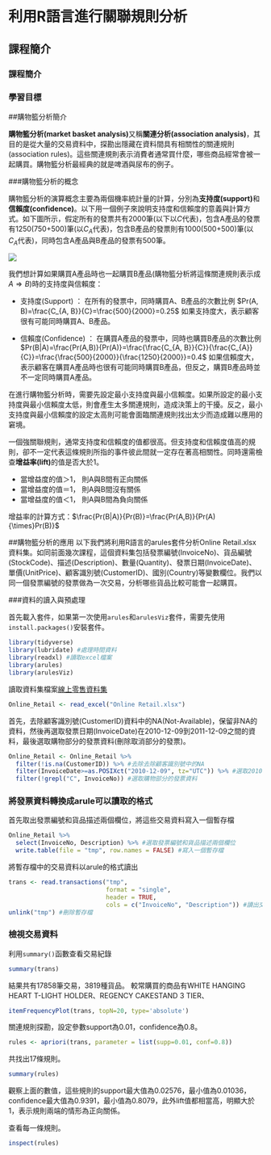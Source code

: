 # 利用R語言進行關聯規則分析 {#association_rules}

## 課程簡介 {-}

### 課程簡介 {-}

### 學習目標 {-}

##購物籃分析簡介

**購物籃分析(market basket analysis)**又稱**關連分析(association analysis)**，其目的是從大量的交易資料中，探勘出隱藏在資料間具有相關性的關連規則(association rules)。這些關連規則表示消費者通常買什麼，哪些商品經常會被一起購買。購物籃分析最經典的就是啤酒與尿布的例子。

###購物籃分析的概念

購物籃分析的演算概念主要為兩個機率統計量的計算，分別為**支持度(support)**和**信賴度(confidence)**。以下用一個例子來說明支持度和信賴度的意義與計算方式。如下圖所示，假定所有的發票共有2000筆(以下以$C$代表)，包含A產品的發票有1250(750+500)筆(以$C_{A}$代表)，包含B產品的發票則有1000(500+500)筆(以$C_{A}$代表)，同時包含A產品與B產品的發票有500筆。

![](image/mbdata.png)

我們想計算如果購買A產品時也一起購買B產品(購物籃分析將這條關連規則表示成${A}\Rightarrow{B}$)時的支持度與信賴度：

- 支持度(Support) ：
在所有的發票中，同時購買A、B產品的次數比例 $Pr(A, B)=\frac{C_{A, B}}{C}=\frac{500}{2000}=0.25$
如果支持度大，表示顧客很有可能同時購買A、B產品。

- 信賴度(Confidence) ：
在購買A產品的發票中，同時也購買B產品的次數比例 $Pr(B|A)=\frac{Pr(A,B)}{Pr(A)}=\frac{\frac{C_{A, B}}{C}}{\frac{C_{A}}{C}}=\frac{\frac{500}{2000}}{\frac{1250}{2000}}=0.4$
如果信賴度大，表示顧客在購買A產品時也很有可能同時購買B產品，但反之，購買B產品時並不一定同時購買A產品。

在進行購物籃分析時，需要先設定最小支持度與最小信賴度。如果所設定的最小支持度與最小信賴度太低，則會產生太多關連規則，造成決策上的干擾。反之，最小支持度與最小信賴度的設定太高則可能會面臨關連規則找出太少而造成難以應用的窘境。

一個強關聯規則，通常支持度和信賴度的值都很高。但支持度和信賴度值高的規則，卻不一定代表這條規則所指的事件彼此間就一定存在著高相關性。同時還需檢查**增益率(lift)**的值是否大於1。

  - 當增益度的值＞1， 則A與B間有正向關係
  - 當增益度的值＝1， 則A與B間沒有關係
  - 當增益度的值＜1， 則A與B間為負向關係

增益率的計算方式：$\frac{Pr(B|A)}{Pr(B)}=\frac{Pr(A,B)}{Pr(A){\times}Pr(B)}$

##購物籃分析的應用
以下我們將利用R語言的arules套件分析Online Retail.xlsx資料集。如同前面幾次課程，這個資料集包括發票編號(InvoiceNo)、貨品編號(StockCode)、描述(Description)、數量(Quantity)、發票日期(InvoiceDate)、單價(UnitPrice)、顧客識別號(CustomerID)、國別(Country)等變數欄位。我們以同一個發票編號的發票做為一次交易，分析哪些貨品比較可能會一起購買。

###資料的讀入與預處理

首先載入套件，如果第一次使用`arules`和`arulesViz`套件，需要先使用`install.packages()`安裝套件。
```r
library(tidyverse)
library(lubridate) #處理時間資料
library(readxl) #讀取excel檔案
library(arules)
library(arulesViz)
```

讀取資料集檔案[線上零售資料集](https://archive.ics.uci.edu/ml/datasets/Online+Retail)
```r
Online_Retail <- read_excel("Online Retail.xlsx")
```

首先，去除顧客識別號(CustomerID)資料中的NA(Not-Available)，保留非NA的資料，然後再選取發票日期(InvoiceDate)在2010-12-09到2011-12-09之間的資料，最後選取購物部分的發票資料(刪除取消部分的發票)。
```r
Online_Retail <- Online_Retail %>%
  filter(!is.na(CustomerID)) %>% #去除去除顧客識別號中的NA
  filter(InvoiceDate>=as.POSIXct("2010-12-09", tz="UTC")) %>% #選取2010-12-09到2011-12-09之間的資料
  filter(!grepl("C", InvoiceNo)) #選取購物部分的發票資料
```

### 將發票資料轉換成arule可以讀取的格式

首先取出發票編號和貨品描述兩個欄位，將這些交易資料寫入一個暫存檔
```r
Online_Retail %>%
  select(InvoiceNo, Description) %>% #選取發票編號和貨品描述兩個欄位
  write.table(file = "tmp", row.names = FALSE) #寫入一個暫存檔
```

將暫存檔中的交易資料以arule的格式讀出
```r
trans <- read.transactions("tmp",
                           format = "single",
                           header = TRUE,
                           cols = c("InvoiceNo", "Description")) #讀出交易資料
unlink("tmp") #刪除暫存檔
```

### 檢視交易資料

利用`summary()`函數查看交易紀錄
```r
summary(trans)
```
結果共有17858筆交易，3819種貨品。
較常購買的商品有WHITE HANGING HEART T-LIGHT HOLDER、REGENCY CAKESTAND 3 TIER、


```r
itemFrequencyPlot(trans, topN=20, type='absolute')
```

關連規則探勘，設定參數support為0.01，confidence為0.8。
```r
rules <- apriori(trans, parameter = list(supp=0.01, conf=0.8))
```
共找出17條規則。

```r
summary(rules)
```
觀察上面的數值，這些規則的support最大值為0.02576，最小值為0.01036，confidence最大值為0.9391，最小值為0.8079，此外lift值都相當高，明顯大於1，表示規則兩端的情形為正向關係。

查看每一條規則。
```r
inspect(rules)
```
